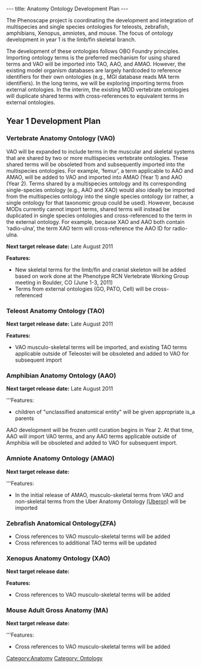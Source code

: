 ---
title: Anatomy Ontology Development Plan
---

The Phenoscape project is coordinating the development and integration of multispecies and single species ontologies for teleosts, zebrafish, amphibians, Xenopus, amniotes, and mouse.  The focus of ontology development in year 1 is the limb/fin skeletal branch.

The development of these ontologies follows OBO Foundry principles. Importing ontology terms is the preferred mechanism for using shared terms and VAO will be imported into TAO, AAO, and AMAO. However, the existing model organism databases are largely hardcoded to reference identifiers for their own ontologies (e.g., MGI database reads MA term identifiers). In the long terms, we will be exploring importing terms from external ontologies. In the interim, the existing MOD vertebrate ontologies will duplicate shared terms with cross-references to equivalent terms in external ontologies.

== Year 1 Development Plan ==

=== Vertebrate Anatomy Ontology (VAO) ===
VAO will be expanded to include terms in the muscular and skeletal systems that are shared by two or more multispecies vertebrate ontologies. These shared terms will be obsoleted from and subsequently imported into the multispecies ontologies.  For example, ‘femur’, a term applicable to AAO and AMAO, will be added to VAO and imported into AMAO (Year 1) and AAO (Year 2).  Terms shared by a multispecies ontology and its corresponding single-species ontology (e.g., AAO and XAO) would also ideally be imported from the multispecies ontology into the single species ontology (or rather, a single ontology for that taxonomic group could be used). However, because MODs currently cannot import terms, shared terms will instead be duplicated in single species ontologies and cross-referenced to the term in the external ontology. For example, because XAO and AAO both contain ‘radio-ulna’, the term XAO term will cross-reference the AAO ID for radio-ulna.

'''Next target release date:''' Late August 2011

'''Features:'''
*New skeletal terms for the limb/fin and cranial skeleton will be added based on work done at the Phenotype RCN Vertebrate Working Group meeting in Boulder, CO (June 1-3, 2011)
*Terms from external ontologies (GO, PATO, Cell) will be cross-referenced

=== Teleost Anatomy Ontology (TAO) ===

'''Next target release date:''' Late August 2011

'''Features:'''
*VAO musculo-skeletal terms will be imported, and existing TAO terms applicable outside of Teleostei will be obsoleted and added to VAO for subsequent import

=== Amphibian Anatomy Ontology (AAO) ===

'''Next target release date:''' Late August 2011

'''Features:
*children of "unclassified anatomical entity" will be given appropriate is_a parents

AAO development will be frozen until curation begins in Year 2. At that time, AAO will import VAO terms, and any AAO terms applicable outside of Amphibia will be obsoleted and added to VAO for subsequent import.

=== Amniote Anatomy Ontology (AMAO) ===
'''Next target release date:'''

'''Features:
*In the initial release of AMAO, musculo-skeletal terms from VAO and non-skeletal terms from the Uber Anatomy Ontology [http://obofoundry.org/cgi-bin/detail.cgi?id=uberon (Uberon)] will be imported

=== Zebrafish Anatomical Ontology(ZFA) ===
* Cross references to VAO musculo-skeletal terms will be added 
* Cross references to additional TAO terms will be updated

=== Xenopus Anatomy Ontology (XAO) ===

'''Next target release date:'''

'''Features:'''
* Cross references to VAO musculo-skeletal terms will be added 

=== Mouse Adult Gross Anatomy (MA) ===
'''Next target release date:'''

'''Features:
* Cross references to VAO musculo-skeletal terms will be added

[[Category:Anatomy]]
[[Category: Ontology]]